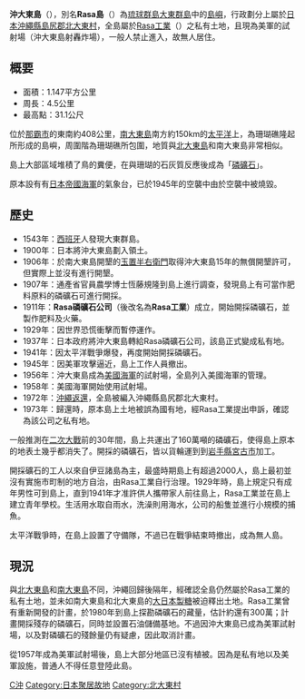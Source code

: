 {{coord|24|27|57|N|131|11|23|E|region:JP-47|display=title}}
{{Infobox islands
| name             = 沖大東島
| image name       = file: Okidaitojima mlit1978.jpg
| image caption    = 沖大東島航拍圖
| image size       = 
| image map = Daito islands ja.png
| map caption = 
| nickname         = ラサ島
| location         = [[菲律賓海|菲律賓海]]、[[太平洋|太平洋]]
| archipelago      = [[大東群島|大東群島]]
| area_km2         = 1.19
| length_km        = 1.5
| width_km         = 1 
| coastline_km     = 4.5
| highest mount    = 
| elevation_m      = 31.1
|country admin divisions title = 行政歸屬
|country 1 admin divisions = {{JPN}}[[沖繩縣|沖繩縣]][[島尻郡|島尻郡]][[北大東村|北大東村]]
| population       = 
| population as of = 
| density_km2      = 
| ethnic groups    = 
| additional info  =
}}
'''沖大東島'''（{{jpn|j=沖大東島|hg=おきだいとうじま|rm=Okidaito-jima}}），別名'''Rasa島'''（{{lang|ja|ラサ島}}）為[[琉球群島|琉球群島]][[大東群島|大東群島]]中的[[島嶼|島嶼]]，行政劃分上屬於[[日本|日本]][[沖繩縣|沖繩縣]][[島尻郡|島尻郡]][[北大東村|北大東村]]，全島屬於[[Rasa工業|Rasa工業]]（{{lang|ja|ラサ工業}}）之私有土地，且現為美軍的試射場（沖大東島射轟炸場），一般人禁止進入，故無人居住。

==概要==
*面積：1.147平方公里
*周長：4.5公里
*最高點：31.1公尺

位於[[那霸市|那霸市]]的東南約408公里，[[南大東島|南大東島]]南方約150km的[[太平洋|太平洋]]上，為珊瑚礁隆起所形成的島嶼，周圍階為珊瑚礁所包圍，地質與[[北大東島|北大東島]]和南大東島非常相似。

島上大部區域堆積了鳥的糞便，在與珊瑚的石灰質反應後成為「[[磷礦石|磷礦石]]」。

原本設有有[[日本帝國海軍|日本帝國海軍]]的氣象台，已於1945年的空襲中由於空襲中被燒毀。

==歷史==
*1543年：[[西班牙|西班牙]]人發現大東群島。 
*1900年：日本將沖大東島劃入領土。
*1906年：於南大東島開墾的[[玉置半右衛門|玉置半右衛門]]取得沖大東島15年的無償開墾許可，但實際上並沒有進行開墾。
*1907年：通產省官員農學博士恆藤規隆到島上進行調查，發現島上有可當作肥料原料的磷礦石可進行開採。 
*1911年：'''Rasa磷礦石公司'''（後改名為'''Rasa工業'''）成立，開始開採磷礦石，並製作肥料及火藥。 
*1929年：因世界恐慌衝擊而暫停運作。 
*1937年：日本政府將沖大東島轉給Rasa磷礦石公司，該島正式變成私有地。 
*1941年：因太平洋戰爭爆發，再度開始開採磷礦石。 
*1945年：因美軍攻擊逼近，島上工作人員撤出。
*1956年：沖大東島成為[[美國海軍|美國海軍]]的試射場，全島列入美國海軍的管理。
*1958年：美國海軍開始使用試射場。
*1972年：[[沖繩回歸|沖繩返還]]，全島被編入沖繩縣島尻郡北大東村。
*1973年：歸還時，原本島上土地被誤為國有地，經Rasa工業提出申訴，確認為該公司之私有地。

一般推測在[[二次大戰|二次大戰]]前的30年間，島上共運出了160萬噸的磷礦石，使得島上原本的地表土幾乎都消失了。開採的磷礦石，皆以貨輪運到到[[岩手縣|岩手縣]][[宮古市|宮古市]]加工。 

開採礦石的工人以來自伊豆諸島為主，最盛時期島上有超過2000人，島上最初並沒有實施市町制的地方自治，由Rasa工業自行治理。1929年時，島上規定只有成年男性可到島上，直到1941年才准許供人攜帶家人前往島上，Rasa工業並在島上建立青年學校。生活用水取自雨水，洗澡則用海水，公司的船隻並進行小規模的捕魚。

太平洋戰爭時，在島上設置了守備隊，不過已在戰爭結束時撤出，成為無人島。

==現況==
與[[北大東島|北大東島]]和[[南大東島|南大東島]]不同，沖繩回歸後隔年，經確認全島仍然屬於Rasa工業的私有土地，並未如南大東島和北大東島的[[大日本製糖|大日本製糖]]被迫釋出土地。Rasa工業曾有重新開發的計畫，於1980年到島上探勘磷礦石的藏量，估計約還有300萬；計畫開採殘存的磷礦石，同時並設置石油儲備基地。不過因沖大東島已成為美軍試射場，以及對磷礦石的殘餘量仍有疑慮，因此取消計畫。

從1957年成為美軍試射場後，島上大部分地區已沒有植被。因為是私有地以及美軍設施，普通人不得任意登陸此島。


{{大东群岛}}
[[Category:大東群島|C沖]]
[[Category:日本聚居故地|Category:日本聚居故地]]
[[Category:北大東村|Category:北大東村]]